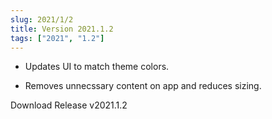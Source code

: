 ```yaml
---
slug: 2021/1/2
title: Version 2021.1.2
tags: ["2021", "1.2"]
---
```




* Updates UI to match theme colors.

* Removes unnecssary content on app and reduces sizing.

<div className={styles.buttons}>
    <Link
    className="button button--primary button--lg"
    to="https://github.com/fross123/csv_to_qlab/releases/download/v2021.1.2/CSV-To-QLab.dmg">
    Download Release v2021.1.2
    </Link>
</div>